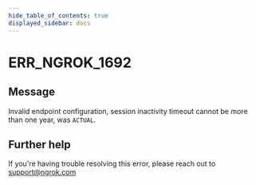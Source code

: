 ```yaml
---
hide_table_of_contents: true
displayed_sidebar: docs
---
```



# ERR_NGROK_1692

## Message

Invalid endpoint configuration, session inactivity timeout cannot be more than one year, was `ACTUAL`.

<ErrorDetails error="err_ngrok_1692" />

## Further help

If you're having trouble resolving this error, please reach out to [support@ngrok.com](mailto:support@ngrok.com?subject=Help%20with%20ERR_NGROK_1692)
